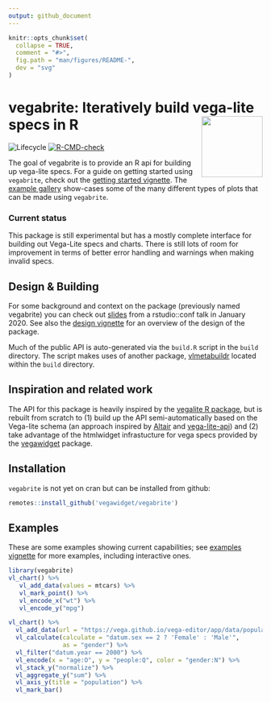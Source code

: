 ```yaml
---
output: github_document
---
```


<!-- README.md is generated from README.Rmd. Please edit that file -->

```r
knitr::opts_chunk$set(
  collapse = TRUE,
  comment = "#>",
  fig.path = "man/figures/README-",
  dev = "svg"
)
```

vegabrite: Iteratively build vega-lite specs in R <img src='man/figures/logo.png' align="right" width="121" />
=================================================

<!-- badges: start -->
![Lifecycle](https://img.shields.io/badge/lifecycle-experimental-orange.svg)
[![R-CMD-check](https://github.com/vegawidget/vegabrite/workflows/R-CMD-check/badge.svg)](https://github.com/vegawidget/vegabrite/actions)

<!-- badges: end -->


The goal of vegabrite is to provide an R api for building up vega-lite specs. For a guide on getting started using `vegabrite`, check out the [getting started vignette](https://vegawidget.github.io/vegabrite/articles/articles/introduction.html). The [example gallery](https://vegawidget.github.io/vegabrite/articles/articles/example_gallery.html) show-cases some of the many different types of plots that can be made using `vegabrite`. 

### Current status

This package is still experimental but has a mostly complete interface for building out Vega-Lite specs and charts. There is still lots of room for improvement in terms of better error handling and warnings when making invalid specs. 

## Design & Building

For some background and context on the package (previously named vegabrite) you can check out [slides](https://docs.google.com/presentation/d/e/2PACX-1vRUDiM3DaPjYP5b1BafSraf8GWwJk_jy6YV_l9lZgeBVwKDSfqiHcTn8M-Qm-6U7frMX7SLqQthJxah/pub?start=false&loop=false&delayms=3000) from a rstudio::conf talk in January 2020. See also the [design vignette](https://vegawidget.github.io/vegabrite/articles/design.html) for an overview of the design of the package. 

Much of the public API is auto-generated via the `build.R` script in the `build` directory. The script makes uses of another package, [vlmetabuildr](https://github.com/vegawidget/vegabrite/tree/master/build/vlmetabuildr) located within the `build` directory.

## Inspiration and related work

The API for this package is heavily inspired by the [vegalite R package](https://github.com/hrbrmstr/vegalite), but is rebuilt from scratch to (1) build up the API semi-automatically based on the Vega-lite schema (an approach inspired by [Altair](https://github.com/altair-viz/altair) and [vega-lite-api](https://github.com/vega/vega-lite-api)) and (2) take advantage of the htmlwidget infrastucture for vega specs provided by the [vegawidget](https://github.com/vegawidget/vegawidget) package.

## Installation

`vegabrite` is not yet on cran but can be installed from github:

```r
remotes::install_github('vegawidget/vegabrite')
```


## Examples

These are some examples showing current capabilities; see [examples vignette](https://vegawidget.github.io/vegabrite/articles/articles/examples.html) for more examples, including interactive ones.

```r
library(vegabrite)
vl_chart() %>%
   vl_add_data(values = mtcars) %>%
   vl_mark_point() %>%
   vl_encode_x("wt") %>%
   vl_encode_y("mpg") 
```

```r
vl_chart() %>%
  vl_add_data(url = "https://vega.github.io/vega-editor/app/data/population.json") %>%
  vl_calculate(calculate = "datum.sex == 2 ? 'Female' : 'Male'", 
               as = "gender") %>%
  vl_filter("datum.year == 2000") %>%
  vl_encode(x = "age:O", y = "people:Q", color = "gender:N") %>%
  vl_stack_y("normalize") %>%
  vl_aggregate_y("sum") %>%
  vl_axis_y(title = "population") %>%
  vl_mark_bar() 
```

 

